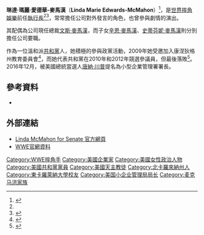 {{NoteTA|zh-hans:麦克马洪;zh-hant:麥馬漢
}}{{Infobox officeholder
|name          = 琳達·麥馬漢
|image         = Linda McMahon official photo.jpg
|image_size    = 
|alt           = 
|caption       = 
|office        = 第25任{{le|小型企業管理署署長|Administrator of the Small Business Administration}}
|president     = [[當勞·特朗普|當勞·特朗普]]
|term_start    = 2017年2月14日
|term_end      = 2019年4月12日
|predecessor   = {{le|瑪麗亞·孔特雷拉斯-斯威特|Maria Contreras-Sweet}}
|successor     = {{le|克里斯·皮爾克頓|Chris Pilkerton}}（代理）
|birth_date    = {{birth date and age|mf=yes|1948|10|4}}<ref name=wwe>{{cite web |url = http://corporate.wwe.com/company/bios/le_mcmahon.jsp |title = Biography for Linda McMahon |publisher = [[World_Wrestling_Entertainment|World Wrestling Entertainment]] |accessdate = 2009-09-14 |archive-date = 2010-02-24 |archive-url = https://web.archive.org/web/20100224071836/http://corporate.wwe.com/company/bios/le_mcmahon.jsp |dead-url = no }}</ref>
|birth_place   = {{USA}}[[北卡羅萊納州|北卡羅萊納州]]{{link-en|新伯恩 (北卡羅萊納州)|New Bern, North Carolina|新伯恩}}
|death_date    =
|death_place   =
|residence     = {{USA}}[[康乃狄克州|康乃狄克州]][[費爾菲爾德郡_(康乃狄克州)|費爾菲爾德郡]][[格林尼治_(康乃狄克州)|格林尼治]]<ref name=wwe />
|education     = 
|alma_mater    = [[東卡羅來納大學|東卡羅來納大學]]（[[文學士|B.A.]]）<ref name=wwe />
|employer      = 
|religion      = [[天主教|天主教]]
|party         = [[共和黨_(美國)|共和黨]]
|spouse        = [[文斯·麥馬漢|文斯·麥馬漢]]（1966年至今）<ref name=wwe />
|partner       = 
|children      = [[辛恩·麥馬漢|辛恩·麥馬漢]]<br />[[史蒂芬妮·麥馬漢|史蒂芬妮·麥馬漢]]<ref name=wwe />
|website       = http://www.linda2010.com/
}}

'''琳達·瑪麗·愛德華-麥馬漢'''（'''Linda Marie Edwards-McMahon'''）<ref name=imdb>{{cite web |url = http://www.imdb.com/name/nm0573055/bio |title = Biography for Linda McMahon |publisher = [[Internet_Movie_Database|Internet Movie Database (IMDb)]] |accessdate = 2009-09-14 |archive-date = 2012-01-18 |archive-url = https://web.archive.org/web/20120118075440/http://www.imdb.com/name/nm0573055/bio |dead-url = no }}</ref>{{BD|1948年|10月4日|}}，是[[世界摔角娛樂|世界摔角娛樂]]前任[[執行長|執行長]]<ref name=wwe /><ref name=resign>{{cite web|last=|first=|authorlink=|coauthors=|title=WWE says CEO resigns, names chairman as new CEO|work=|publisher=[[Reuters|Reuters]]|date=2009-09-16|url=http://www.reuters.com/article/rbssConsumerGoodsAndRetailNews/idUSBNG21201920090916|format=|doi=|accessdate=2009-09-16|archive-date=2020-11-06|archive-url=https://web.archive.org/web/20201106191756/https://www.reuters.com/article/rbssConsumerGoodsAndRetailNews/idUSBNG21201920090916|dead-url=no}}</ref>，常常擔任公司對外發言的角色，也曾參與劇情的演出。

其配偶為公司現任總裁[[文斯·麥馬漢|文斯·麥馬漢]]，而子女[[辛恩·麥馬漢|辛恩·麥馬漢]]、[[史蒂芬妮·麥馬漢|史蒂芬妮·麥馬漢]]則分別擔任公司要職。

作為一位溫和派[[共和黨_(美國)|共和黨]]人，她積極的參與政黨活動，2009年她受邀加入康涅狄格州教育委員會<ref name="board of ed">{{cite web |first=Daniela |last=Altimari |date=2009-08-15 |url=http://www.chicagotribune.com/news/politics/hc-wwe-mcmahon-dodd-web.artaug15,0,7640473.story |accessdate=2009-08-21 |title="Wrestling CEO weighs Senate Run" }}{{dead link|date=2018年3月 |bot=InternetArchiveBot |fix-attempted=yes }}</ref>，而她代表共和黨在2010年和2012年競選參議員，但最後落敗<ref>{{Cite web |url=http://www.linda2010.com/ |title=Linda McMahon for Senate |access-date=2009-09-17 |archive-date=2020-11-09 |archive-url=https://web.archive.org/web/20201109010145/http://www.linda2010.com/ |dead-url=no }}</ref>。2016年12月，被美國總統當選人[[唐納·川普|唐納·川普]]提名為小型企業管理署署長。

==參考資料==
*{{cite book |last=Assael |first=Shaun |coauthors=Mooneyham, Mike |title=Sex, Lies, and Headlocks: The Real Story of Vince McMahon and World Wrestling Entertainment |publisher=Three Rivers Press |date=2004 |isbn=1400051436}}
{{reflist|2}}
==外部連結==
* [http://www.linda2010.com/ Linda McMahon for Senate 官方網頁] {{Wayback|url=http://www.linda2010.com/ |date=20201109010145 }} 
* [http://corporate.wwe.com/company/bios/le_mcmahon.jsp WWE官網資料] {{Wayback|url=http://corporate.wwe.com/company/bios/le_mcmahon.jsp |date=20100224071836 }}

{{Donald Trump cabinet}}

{{DEFAULTSORT:McMahon, Linda}}
[[Category:WWE摔角手|Category:WWE摔角手]]
[[Category:美國企業家|Category:美國企業家]]
[[Category:美國女性政治人物|Category:美國女性政治人物]]
[[Category:美國共和黨黨員|Category:美國共和黨黨員]]
[[Category:美國天主教徒|Category:美國天主教徒]]
[[Category:北卡羅來納州人|Category:北卡羅來納州人]]
[[Category:東卡羅萊納大學校友|Category:東卡羅萊納大學校友]]
[[Category:美国小企业管理局局长|Category:美国小企业管理局局长]]
[[Category:麦克马洪家族|Category:麦克马洪家族]]